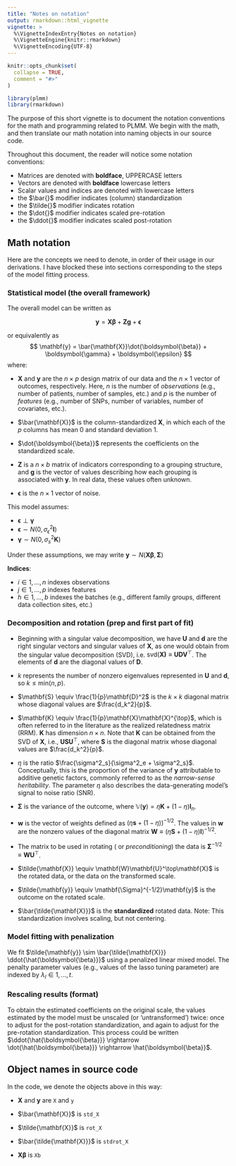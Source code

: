 ```yaml
---
title: "Notes on notation"
output: rmarkdown::html_vignette
vignette: >
  %\VignetteIndexEntry{Notes on notation}
  %\VignetteEngine{knitr::rmarkdown}
  %\VignetteEncoding{UTF-8}
---
```


```r
knitr::opts_chunk$set(
  collapse = TRUE,
  comment = "#>"
)
```

```r
library(plmm)
library(rmarkdown)
```

The purpose of this short vignette is to document the notation conventions for the math and programming related to PLMM. We begin with the math, and then translate our math notation into naming objects in our source code. 

Throughout this document, the reader will notice some notation conventions: 

  - Matrices are denoted with **boldface**, UPPERCASE letters
  - Vectors are denoted with **boldface** lowercase letters
  - Scalar values and indices are denoted with lowercase letters
  - the $\bar{}$ modifier indicates (column) standardization
  - the $\tilde{}$ modifier indicates rotation
  - the $\dot{}$ modifier indicates scaled pre-rotation
  - the $\ddot{}$ modifier indicates scaled post-rotation
  

## Math notation 
Here are the concepts we need to denote, in order of their usage in our derivations. I have blocked these into sections corresponding to the steps of the model fitting process. 

### Statistical model (the overall framework)

The overall model can be written as 

$$
\mathbf{y} = \mathbf{X}\boldsymbol{\beta} + \mathbf{Z}\mathbf{g} + \boldsymbol{\epsilon}
$$

or equivalently as 
$$
\mathbf{y} = \bar{\mathbf{X}}\dot{\boldsymbol{\beta}} + \boldsymbol{\gamma} + \boldsymbol{\epsilon}
$$
where: 

  - $\mathbf{X}$ and $\mathbf{y}$ are the $n \times p$ design matrix of our data and the $n \times 1$ vector of outcomes, respectively. Here, $n$ is the number of *observations* (e.g., number of patients, number of samples, etc.) and $p$ is the number of *features* (e.g., number of SNPs, number of variables, number of covariates, etc.). 
  
  - $\bar{\mathbf{X}}$ is the column-standardized $\mathbf{X}$, in which each of the $p$ columns has mean 0 and standard deviation 1. 
  
  - $\dot{\boldsymbol{\beta}}$ represents the coefficients on the standardized scale.
  
  - $\mathbf{Z}$ is a $n \times b$ matrix of indicators corresponding to a grouping structure, and $\mathbf{g}$ is the vector of values describing how each grouping is associated with $\mathbf{y}$. In real data, these values often unknown. 
  
  - $\boldsymbol{\epsilon}$ is the $n \times 1$ vector of noise. 
  
This model assumes: 

  - $\boldsymbol{\epsilon} \perp \boldsymbol{\gamma}$
  - $\boldsymbol{\epsilon} \sim N(0, \sigma^2_{\epsilon}\mathbf{I})$
  - $\boldsymbol{\gamma} \sim N(0, \sigma^2_{s}\mathbf{K})$
  
  
Under these assumptions, we may write $\mathbf{y} \sim N(\mathbf{X}\boldsymbol{\beta}, \boldsymbol{\Sigma})$
  
**Indices**: 

  - $i \in 1,..., n$ indexes observations 
  - $j \in 1,..., p$ indexes features
  - $h \in 1,..., b$ indexes the batches (e.g., different family groups, different data collection sites, etc.)
  
### Decomposition and rotation (prep and first part of fit)

  - Beginning with a singular value decomposition, we have $\mathbf{U}$ and $\mathbf{d}$ are the right singular vectors and singular values of $\mathbf{X}$, as one would obtain from the singular value decomposition (SVD), i.e. $\text{svd}(\mathbf{X)} \equiv \mathbf{U}\mathbf{D}\mathbf{V}^\top$. The elements of $\mathbf{d}$ are the diagonal values of $\mathbf{D}$.
  
  - $k$ represents the number of nonzero eigenvalues represented in $\mathbf{U}$ and $\mathbf{d}$, so $k \leq \text{min}(n,p)$. 
  
  - $\mathbf{S} \equiv \frac{1}{p}\mathbf{D}^2$ is the $k \times k$ diagonal matrix whose diagonal values are $\frac{d_k^2}{p}$.
  
  - $\mathbf{K} \equiv \frac{1}{p}\mathbf{X}\mathbf{X}^{\top}$, which is often referred to in the literature as the realized relatedness matrix (RRM). $\mathbf{K}$ has dimension $n \times n$. Note that $\mathbf{K}$ can be obtained from the SVD of $\mathbf{X}$, i.e., $\mathbf{U}\mathbf{S}\mathbf{U}^{\top}$, where $\mathbf{S}$ is the diagonal matrix whose diagonal values are $\frac{d_k^2}{p}$. 
  
  - $\eta$ is the ratio $\frac{\sigma^2_s}{\sigma^2_e + \sigma^2_s}$. Conceptually, this is the proportion of the variance of $\mathbf{y}$ attributable to additive genetic factors, commonly referred to as the *narrow-sense heritability*. The parameter $\eta$ also describes the data-generating model’s signal to noise ratio (SNR). 
  
  - $\mathbf{\Sigma}$ is the variance of the outcome, where $\mathbb{V}({\mathbf{y}}) = \eta \mathbf{K} + (1 - \eta)\mathbf{I}_n$. 
  
  - $\mathbf{w}$ is the vector of weights defined as $(\eta\mathbf{\mathbf{s}} + (1-\eta))^{-1/2}$. The values in $\mathbf{w}$ are the nonzero values of the diagonal matrix $\mathbf{W} \equiv (\eta\mathbf{S} + (1 - \eta)\mathbf{I})^{-1/2}$. 
  
  - The matrix to be used in rotating ( or *preconditioning*) the data is $\mathbf{\Sigma}^{-1/2} \equiv \mathbf{W}\mathbf{U}^\top$.
  
  - $\tilde{\mathbf{X}} \equiv \mathbf{W}\mathbf{U}^\top\mathbf{X}$ is the rotated data, or the data on the transformed scale. 
  
  - $\tilde{\mathbf{y}} \equiv \mathbf{\Sigma}^{-1/2}\mathbf{y}$ is the outcome on the rotated scale. 
  
  - $\bar{\tilde{\mathbf{X}}}$ is the **standardized** rotated data. Note: This standardization involves scaling, but not centering. 
  
  
### Model fitting with penalization  

We fit $\tilde{\mathbf{y}} \sim \bar{\tilde{\mathbf{X}}} \ddot{\hat{\boldsymbol{\beta}}}$ using a penalized linear mixed model. The penalty parameter values (e.g., values of the lasso tuning parameter) are indexed by $\lambda_l \in 1,..., t$.  

### Rescaling results (format)

To obtain the estimated coefficients on the original scale, the values estimated by the model must be unscaled (or 'untransformed') twice: once to adjust for the post-rotation standardization, and again to adjust for the pre-rotation standardization. This process could be written $\ddot{\hat{\boldsymbol{\beta}}} \rightarrow \dot{\hat{\boldsymbol{\beta}}} \rightarrow  \hat{\boldsymbol{\beta}}$. 


## Object names in source code 

In the code, we denote the objects above in this way: 

  - $\mathbf{X}$ and $\mathbf{y}$ are `X` and `y`
  
  - $\bar{\mathbf{X}}$ is `std_X`
  
  - $\tilde{\mathbf{X}}$ is `rot_X`
  
  - $\bar{\tilde{\mathbf{X}}}$ is `stdrot_X`
  
  - $\mathbf{X}\boldsymbol{\beta}$ is `Xb`


